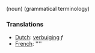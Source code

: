 (noun) (grammatical terminology)

===Translations===
*[[Dutch]]: [[verbuiging]] ''f''
*[[French]]: [[]] ''''